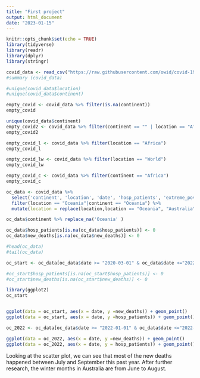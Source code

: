 ```yaml
---
title: "First project"
output: html_document
date: "2023-01-15"
---
```


```r
knitr::opts_chunk$set(echo = TRUE)
library(tidyverse)
library(readr)
library(dplyr)
library(stringr)
```

```r
covid_data <- read_csv("https://raw.githubusercontent.com/owid/covid-19-data/master/public/data/owid-covid-data.csv")
#summary (covid_data)
```

```r
#unique(covid_data$location)
#unique(covid_data$continent)

empty_covid <- covid_data %>% filter(is.na(continent))
empty_covid 

unique(covid_data$continent)
empty_covid2 <- covid_data %>% filter(continent == "" | location == "Africa")
empty_covid2

empty_covid_l <- covid_data %>% filter(location == "Africa")
empty_covid_l

empty_covid_lw <- covid_data %>% filter(location == "World")
empty_covid_lw

empty_covid_c <- covid_data %>% filter(continent == "Africa")
empty_covid_c

```

```r
oc_data <- covid_data %>% 
  select('continent', 'location', 'date', 'hosp_patients', 'extreme_poverty','new_deaths', 'total_deaths') %>%
  filter(location == "Oceania"|continent == "Oceania") %>%
  mutate(location = replace(location,location == "Oceania", "Australia"))
```


```r
oc_data$continent %>% replace_na('Oceania' )

oc_data$hosp_patients[is.na(oc_data$hosp_patients)] <- 0
oc_data$new_deaths[is.na(oc_data$new_deaths)] <- 0

#head(oc_data)
#tail(oc_data)
```
```r
oc_start <- oc_data[oc_data$date >= "2020-03-01" & oc_data$date <="2022-12-31", ]

#oc_start$hosp_patients[is.na(oc_start$hosp_patients)] <- 0
#oc_start$new_deaths[is.na(oc_start$new_deaths)] <- 0

```


```r
library(ggplot2)
oc_start


ggplot(data = oc_start, aes(x = date, y =new_deaths)) + geom_point()
ggplot(data = oc_start, aes(x = date, y =hosp_patients)) + geom_point()
```

```r
oc_2022 <- oc_data[oc_data$date >= "2022-01-01" & oc_data$date <="2022-12-31", ]

ggplot(data = oc_2022, aes(x = date, y =new_deaths)) + geom_point()
ggplot(data = oc_2022, aes(x = date, y = hosp_patients)) + geom_point()
```
Looking at the scatter plot, we can see that most of the new deaths happened between July and September this past year. After further research, the winter months in Australia are from June to August. 

